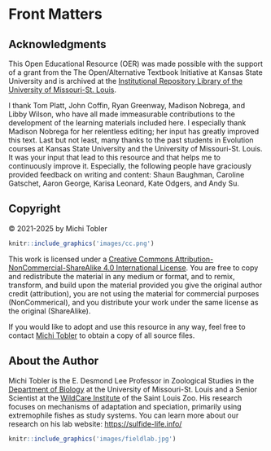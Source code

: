# Front Matters {.unnumbered}

## Acknowledgments {.unnumbered}

This Open Educational Resource (OER) was made possible with the support of a grant from the The Open/Alternative Textbook Initiative at Kansas State University and is archived at the [Institutional Repository Library of the University of Missouri-St. Louis](https://irl.umsl.edu/oer/36/).

I thank Tom Platt, John Coffin, Ryan Greenway, Madison Nobrega, and Libby Wilson, who have all made immeasurable contributions to the development of the learning materials included here. I especially thank Madison Nobrega for her relentless editing; her input has greatly improved this text. Last but not least, many thanks to the past students in Evolution courses at Kansas State University and the University of Missouri-St. Louis. It was your input that lead to this resource and that helps me to continuously improve it. Especially, the following people have graciously provided feedback on writing and content: Shaun Baughman, Caroline Gatschet, Aaron George, Karisa Leonard, Kate Odgers, and Andy Su.

## Copyright {.unnumbered}

© 2021-2025 by Michi Tobler

```r
knitr::include_graphics('images/cc.png')
```

This work is licensed under a [Creative Commons Attribution-NonCommercial-ShareAlike 4.0 International License](https://creativecommons.org/licenses/by-nc-sa/4.0/). You are free to copy and redistribute the material in any medium or format, and to remix, transform, and build upon the material provided you give the original author credit (attribution), you are not using the material for commercial purposes (NonCommerical), and you distribute your work under the same license as the original (ShareAlike).

If you would like to adopt and use this resource in any way, feel free to contact [Michi Tobler](mailto:tobler@umsl.edu) to obtain a copy of all source files.

## About the Author {.unnumbered}

Michi Tobler is the E. Desmond Lee Professor in Zoological Studies in the [Department of Biology](https://www.umsl.edu/biology/index.html) at the University of Missouri-St. Louis and a Senior Scientist at the [WildCare Institute](https://stlzoo.org/conservation/in-action/saint-louis-wildcare-institute) of the Saint Louis Zoo. His research focuses on mechanisms of adaptation and speciation, primarily using extremophile fishes as study systems. You can learn more about our research on his lab website: <https://sulfide-life.info/>

```r
knitr::include_graphics('images/fieldlab.jpg')
```
